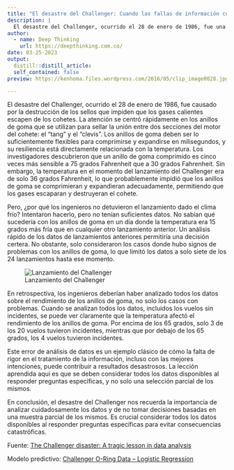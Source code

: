 ```yaml
---
title: "El desastre del Challenger: Cuando las fallas de información cuestan vidas humanas"
description: |
  El desastre del Challenger, ocurrido el 28 de enero de 1986, fue una lección trágica sobre la importancia del análisis de datos en la toma de decisiones críticas. El incidente fue causado por la destrucción de los sellos que se utilizan para evitar fugas de gases calientes en la sección del motor sólido del transbordador espacial. Los investigadores descubrieron que el problema fue causado por una predicción inadecuada del comportamiento de los sellos a temperaturas más frías durante la misión 51-L del Challenger.
author:
  - name: Deep Thinking 
    url: https://deepthinking.com.co/
date: 03-25-2023
output:
  distill::distill_article:
  self_contained: false
preview: https://kenhoma.files.wordpress.com/2016/05/clip_image0028.jpg

---
```


El desastre del Challenger, ocurrido el 28 de enero de 1986, fue causado por la destrucción de los sellos que impiden que los gases calientes escapen de los cohetes. La atención se centró rápidamente en los anillos de goma que se utilizan para sellar la unión entre dos secciones del motor del cohete: el "tang" y el "clevis". Los anillos de goma deben ser lo suficientemente flexibles para comprimirse y expandirse en milisegundos, y su resiliencia está directamente relacionada con la temperatura. Los investigadores descubrieron que un anillo de goma comprimido es cinco veces más sensible a 75 grados Fahrenheit que a 30 grados Fahrenheit. Sin embargo, la temperatura en el momento del lanzamiento del Challenger era de solo 36 grados Fahrenheit, lo que probablemente impidió que los anillos de goma se comprimieran y expandieran adecuadamente, permitiendo que los gases escaparan y destruyeran el cohete.

Pero, ¿por qué los ingenieros no detuvieron el lanzamiento dado el clima frío? Intentaron hacerlo, pero no tenían suficientes datos. No sabían qué sucedería con los anillos de goma en un día donde la temperatura era 15 grados más fría que en cualquier otro lanzamiento anterior. Un análisis rápido de los datos de lanzamientos anteriores permitiría una decisión certera. No obstante, solo consideraron los casos donde hubo signos de problemas con los anillos de goma, lo que limitó los datos a solo siete de los 24 lanzamientos hasta ese momento.

![Lanzamiento del Challenger](https://kenhoma.files.wordpress.com/2016/05/clip_image0028.jpg)


En retrospectiva, los ingenieros deberían haber analizado todos los datos sobre el rendimiento de los anillos de goma, no solo los casos con problemas. Cuando se analizan todos los datos, incluidos los vuelos sin incidentes, se puede ver claramente que la temperatura afectó el rendimiento de los anillos de goma. Por encima de los 65 grados, solo 3 de los 20 vuelos tuvieron incidentes, mientras que por debajo de los 65 grados, los 4 vuelos tuvieron incidentes.

Este error de análisis de datos es un ejemplo clásico de cómo la falta de rigor en el tratamiento de la información, incluso con las mejores intenciones, puede contribuir a resultados desastrosos. La lección aprendida aquí es que se deben considerar todos los datos disponibles al responder preguntas específicas, y no solo una selección parcial de los mismos.

En conclusión, el desastre del Challenger nos recuerda la importancia de analizar cuidadosamente los datos y de no tomar decisiones basadas en una muestra parcial de los mismos. Es crucial considerar todos los datos disponibles al responder preguntas específicas para evitar consecuencias catastróficas.

Fuente: [The Challenger disaster: A tragic lesson in data analysis](https://homafiles.info/2016/06/06/the-challenger-disaster-a-tragic-lesson-in-data-analysis/)

Modelo predictivo: [Challenger O-Ring Data – Logistic Regression](https://byuistats.github.io/Statistics-Notebook/Analyses/Logistic%20Regression/Examples/challengerLogisticReg.html)